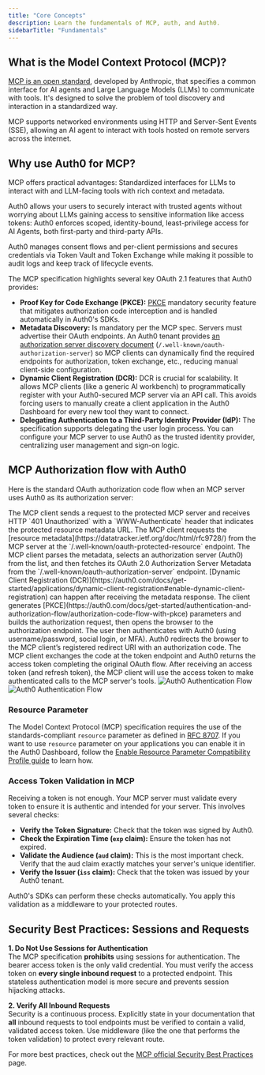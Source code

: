```yaml
---
title: "Core Concepts"
description: Learn the fundamentals of MCP, auth, and Auth0.
sidebarTitle: "Fundamentals"
---
```


## What is the Model Context Protocol (MCP)?

[MCP is an open standard](https://modelcontextprotocol.io), developed by Anthropic, that specifies a common interface for AI agents and Large Language Models (LLMs) to communicate with tools. It's designed to solve the problem of tool discovery and interaction in a standardized way.

MCP supports networked environments using HTTP and Server-Sent Events (SSE), allowing an AI agent to interact with tools hosted on remote servers across the internet.

## Why use Auth0 for MCP?

MCP offers practical advantages: Standardized interfaces for LLMs to interact with and LLM-facing tools with rich context and metadata.

Auth0 allows your users to securely interact with trusted agents without worrying about LLMs gaining access to sensitive information like access tokens: Auth0 enforces scoped, identity-bound, least-privilege access for AI Agents, both first-party and third-party APIs.

Auth0 manages consent flows and per-client permissions and secures credentials via Token Vault and Token Exchange while making it possible to audit logs and keep track of lifecycle events.

The MCP specification highlights several key OAuth 2.1 features that Auth0 provides:

* **Proof Key for Code Exchange (PKCE):** [PKCE](https://auth0.com/docs/get-started/authentication-and-authorization-flow/authorization-code-flow-with-pkce) mandatory security feature that mitigates authorization code interception and is handled automatically in Auth0's SDKs.  
* **Metadata Discovery:** Is mandatory per the MCP spec. Servers must advertise their OAuth endpoints. An Auth0 tenant provides [an authorization server discovery document](https://auth0.com/docs/get-started/applications/configure-applications-with-oidc-discovery#configure-applications-with-oauth-2-0-authorization-server-metadata) (`/.well-known/oauth-authorization-server`) so MCP clients can dynamically find the required endpoints for authorization, token exchange, etc., reducing manual client-side configuration.  
* **Dynamic Client Registration (DCR):** DCR is crucial for scalability. It allows MCP clients (like a generic AI workbench) to programmatically register with your Auth0-secured MCP server via an API call. This avoids forcing users to manually create a client application in the Auth0 Dashboard for every new tool they want to connect.  
* **Delegating Authentication to a Third-Party Identity Provider (IdP):** The specification supports delegating the user login process. You can configure your MCP server to use Auth0 as the trusted identity provider, centralizing user management and sign-on logic.

## MCP Authorization flow with Auth0 

Here is the standard OAuth authorization code flow when an MCP server uses Auth0 as its authorization server:

<Steps>
  <Step>
    The MCP client sends a request to the protected MCP server and receives HTTP `401 Unauthorized` with a `WWW-Authenticate` header that indicates the protected resource metadata URL.
  </Step>
  <Step>
    The MCP client requests the [resource metadata](https://datatracker.ietf.org/doc/html/rfc9728/) from the MCP server at the `/.well-known/oauth-protected-resource` endpoint.
  </Step>
  <Step>
    The MCP client parses the metadata, selects an authorization server (Auth0) from the list, and then fetches its OAuth 2.0 Authorization Server Metadata from the `/.well-known/oauth-authorization-server` endpoint. [Dynamic Client Registration (DCR)](https://auth0.com/docs/get-started/applications/dynamic-client-registration#enable-dynamic-client-registration) can happen after receiving the metadata response.
  </Step>
  <Step>
    The client generates [PKCE](https://auth0.com/docs/get-started/authentication-and-authorization-flow/authorization-code-flow-with-pkce) parameters and builds the authorization request, then opens the browser to the authorization endpoint.
  </Step>
  <Step>
    The user then authenticates with Auth0 (using username/password, social login, or MFA). Auth0 redirects the browser to the MCP client’s registered redirect URI with an authorization code.
  </Step>
  <Step>
    The MCP client exchanges the code at the token endpoint and Auth0 returns the access token completing the original OAuth flow.
  </Step>
  <Step>
    After receiving an access token (and refresh token), the MCP client will use the access token to make authenticated calls to the MCP server's tools.
  </Step>
</Steps>

<Frame caption="MCP Authorization flow with Auth0">
  <img
    className="hidden dark:block"
    src="/img/mcp/mcp_auth_flow_dark.png"
    alt="Auth0 Authentication Flow"
  />
  <img
    className="block dark:hidden"
    src="/img/mcp/mcp_auth_flow_light.png"
    alt="Auth0 Authentication Flow"
  />
</Frame>

### Resource Parameter

The Model Context Protocol (MCP) specification requires the use of the standards-compliant `resource` parameter as defined in [RFC 8707](https://www.rfc-editor.org/rfc/rfc8707.html). If you want to use `resource` parameter on your applications you can enable it in the Auth0 Dashboard, follow the [Enable Resource Parameter Compatibility Profile guide](/mcp/guides/resource-param-compatibility-profile) to learn how.

### Access Token Validation in MCP

Receiving a token is not enough. Your MCP server must validate every token to ensure it is authentic and intended for your server. This involves several checks:

* **Verify the Token Signature:** Check that the token was signed by Auth0.  
* **Check the Expiration Time (`exp` claim):** Ensure the token has not expired.  
* **Validate the Audience (`aud` claim):** This is the most important check. Verify that the aud claim exactly matches your server's unique identifier.  
* **Verify the Issuer (`iss` claim):** Check that the token was issued by your Auth0 tenant.

Auth0's SDKs can perform these checks automatically. You apply this validation as a middleware to your protected routes.

## Security Best Practices: Sessions and Requests

**1. Do Not Use Sessions for Authentication**  
The MCP specification **prohibits** using sessions for authentication. The bearer access token is the only valid credential. You must verify the access token on **every single inbound request** to a protected endpoint. This stateless authentication model is more secure and prevents session hijacking attacks.

**2. Verify All Inbound Requests**  
Security is a continuous process. Explicitly state in your documentation that **all** inbound requests to tool endpoints must be verified to contain a valid, validated access token. Use middleware (like the one that performs the token validation) to protect every relevant route.

For more best practices, check out the [MCP official Security Best Practices](https://modelcontextprotocol.io/specification/2025-06-18/basic/security_best_practices) page.